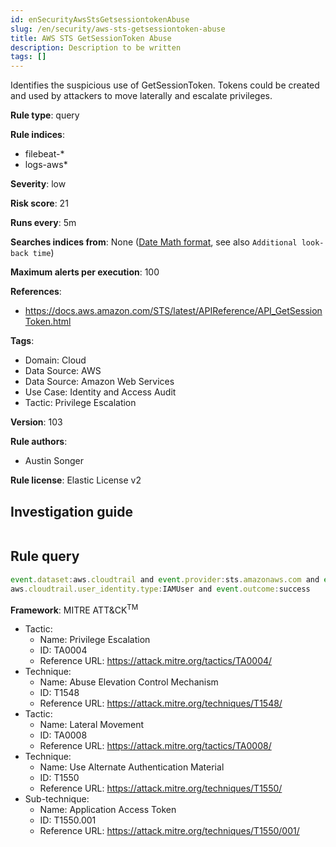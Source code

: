 ```yaml
---
id: enSecurityAwsStsGetsessiontokenAbuse
slug: /en/security/aws-sts-getsessiontoken-abuse
title: AWS STS GetSessionToken Abuse
description: Description to be written
tags: []
---
```


<div id="aws-sts-getsessiontoken-abuse"></div>

Identifies the suspicious use of GetSessionToken. Tokens could be created and used by attackers to move laterally and escalate privileges.

**Rule type**: query

**Rule indices**: 

* filebeat-*
* logs-aws*

**Severity**: low

**Risk score**: 21

**Runs every**: 5m

**Searches indices from**: None ([Date Math format](((ref))/common-options.html#date-math), see also <DocLink id="enSecurityRulesUiCreate" section="set-the-rules-schedule">`Additional look-back time`</DocLink>)

**Maximum alerts per execution**: 100

**References**: 

* https://docs.aws.amazon.com/STS/latest/APIReference/API_GetSessionToken.html

**Tags**: 

* Domain: Cloud
* Data Source: AWS
* Data Source: Amazon Web Services
* Use Case: Identity and Access Audit
* Tactic: Privilege Escalation

**Version**: 103

**Rule authors**: 

* Austin Songer

**Rule license**: Elastic License v2

## Investigation guide

```markdown

```

## Rule query

```js
event.dataset:aws.cloudtrail and event.provider:sts.amazonaws.com and event.action:GetSessionToken and
aws.cloudtrail.user_identity.type:IAMUser and event.outcome:success

```

**Framework**: MITRE ATT&CK<sup>TM</sup>

* Tactic:
    * Name: Privilege Escalation
    * ID: TA0004
    * Reference URL: https://attack.mitre.org/tactics/TA0004/
* Technique:
    * Name: Abuse Elevation Control Mechanism
    * ID: T1548
    * Reference URL: https://attack.mitre.org/techniques/T1548/
* Tactic:
    * Name: Lateral Movement
    * ID: TA0008
    * Reference URL: https://attack.mitre.org/tactics/TA0008/
* Technique:
    * Name: Use Alternate Authentication Material
    * ID: T1550
    * Reference URL: https://attack.mitre.org/techniques/T1550/
* Sub-technique:
    * Name: Application Access Token
    * ID: T1550.001
    * Reference URL: https://attack.mitre.org/techniques/T1550/001/

